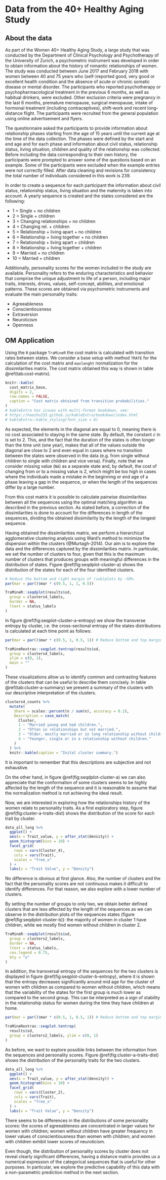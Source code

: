 # Data from the 40+ Healthy Aging Study {#data}

## About the data

As part of the Women 40+ Healthy Aging Study, a large study that was conducted by the Department of Clinical Psychology and Psychotherapy of the University of Zurich, a psychometric instrument was developed in order to obtain information about the history of romantic relationships of women. The study was conducted between June 2017 and February 2018 with women between 40 and 75 years who (self-)reported good, very good or excellent health condition and the absence of acute or chronic somatic disease or mental disorder. The participants who reported psychotherapy or psychopharmacological treatment in the previous 6 months, as well as habitual drinkers, were excluded. Other exclusion criteria were pregnancy in the last 6 months, premature menopause, surgical menopause, intake of hormonal treatment (including contraceptives), shift-work and recent long-distance flight. The participants were recruited from the general population using online advertisement and flyers.

The questionnaire asked the participants to provide information about relationship phases starting from the age of 15 years until the current age at the time of the data collection. The phases were defined by the start and end age and for each phase and information about civil status, relationship status, living situation, children and quality of the relationship was collected. Before including the data corresponding to their own history, the participants were prompted to answer some of the questions based on an example. Some of the participants were excluded when the example entries were not correctly filled. After data cleaning and revisions for consistency the total number of individuals considered in this work is 239.

In order to create a sequence for each participant the information about civil status, relationship status, living situation and the maternity is taken into account. A yearly sequence is created and the states considered are the following:

- 1 = Single + no children
- 2 = Single + children
- 3 = Changing relationships + no children
- 4 = Changing rel. + children
- 5 = Relationship + living apart + no children
- 6 = Relationship + living together + no children 
- 7 = Relationship + living apart + children
- 8 = Relationship + living together + children
- 9 = Married + no children
- 10 = Married + children

Additionally, personality scores for the women included in the study are available. 
<!-- Maybe this is worth to label as a sub-section; and if feasible expand on each with some reference. -->
Personality refers to the enduring characteristics and behavior that comprise the unique adjustment to life of a person, including major traits, interests, drives, values, self-concept, abilities, and emotional patterns. These scores are obtained via psychometric instruments and evaluate the main personality traits:

- Agreeableness
- Conscientiousness 
- Extraversion
- Neuroticism
- Openness


## OM Application {#om-application}

Using the `R` package `TraMineR` the cost matrix is calculated with transition rates between states. We consider a base setup with method `TRATE` for the calculation of the cost matrix and `maxlenght` normalization for the dissimilarities matrix. The cost matrix obtained this way is shown in table \@ref(tab:cost-matrix).

```r
knitr::kable(
  cost_matrix_base,
  digits = 2,
  row.names = FALSE,
  caption = "Cost matrix obtained from transition probabilities."
)
# kableExtra has issues with multi-format bookdown, see:
# https://haozhu233.github.io/kableExtra/bookdown/index.html
# kableExtra::kable_styling(font_size = 8)
```

As expected, the elements in the diagonal are equal to 0, meaning there is no cost associated to staying in the same state. By default, the constant $c$ in \ref{eq:transition} is set to 2. This, and the fact that the duration of the states is often longer than the time unit (one year), makes that all of the values outside the diagonal are close to 2 and even equal in cases where no transition between the states were observed in the data (e.g. from single without children to single with children and vice versa). Finally, note that we consider missing value (`NA`) as a separate state and, by default, the cost of changing from or to a missing value is 2, which might be too high in cases where the individuals made a mistake in the beginning or end age of a phase leaving a gap in the sequence, or when the length of the sequences differ by a large number.

From this cost matrix it is possible to calculate pairwise dissimilarities between all the sequences using the optimal matching algorithm as described in the previous section. As stated before, a correction of the dissimilarities is done to account for the differences in length of the sequences, dividing the obtained dissimilarity by the length of the longest sequence. 

Having obtained the dissimilarities matrix, we perform a hierarchical agglomerative clustering analysis using Ward's method to minimize the dispersion within the clusters (@Murtagh-2014). Our aim is to explore the data and the differences captured by the dissimilarities matrix. In particular, we set the number of clusters to four, given that this is the maximum number of clusters that produces groups with meaningful differences in the distribution of states. Figure \@ref(fig:seqdplot-cluster-a) shows the distribution of the states for each of the four identified clusters.

```r
# Reduce the bottom and right margin of (sub)plots by ~50%.
par(mar = par()$mar * c(0.5, 1, 1, 0.5))

TraMineR::seqdplot(results$sd,
  group = clusters4_labels,
  border = NA,
  ltext = status_labels
)
```

\par <!-- Latex was not getting the paragraph break automatically -->
In figure \@ref(fig:seqplot-cluster-a-entropy) we show the transverse entropy by cluster, i.e. the cross-sectional entropy of the states distributions is calculated at each time point as follows:

\begin{equation}
\label{eq:entropy}
h(f_1, \dots, f_n) = - \sum_{i = 1}^n f_i \log(f_i).
\end{equation}

```r
par(mar = par()$mar * c(0.5, 1, 0.5, 1)) # Reduce bottom and top margin by 50%.

TraMineRextras::seqplot.tentrop(results$sd,
  group = clusters4_labels,
  ylim = c(0, 1),
  main = ""
)
```

These visualizations allow us to identify common and contrasting features of the clusters that can be useful to describe them concisely. In table \@ref(tab:cluster-a-summary) we present a summary of the clusters with our descriptive interpretation of the clusters. 

```r
clusters4_counts %>%
  mutate(
    Share = scales::percent(n / sum(n), accuracy = 0.1),
    Description = case_match(
      Cluster,
      1 ~ "Married young and had children.",
      2 ~ "Often in relationships but not married.",
      3 ~ "Older, mostly married or in long relationship without children.",
      4 ~ "Younger, single or in a relationship without children."
    )
  ) %>%
  knitr::kable(caption = "Inital cluster summary.")
```

It is important to remember that this descriptions are subjective and not exhaustive.

On the other hand, in figure \@ref(fig:seqdplot-cluster-a) we can also appreciate that the conformation of some clusters seems to be highly affected by the length of the sequence and it is reasonable to assume that the normalization method is not achieving the ideal result.

Now, we are interested in exploring how the relationships history of the women relate to personality traits. As a first exploratory step, figure \@ref(fig:cluster-a-traits-dist) shows the distribution of the score for each trait by cluster.

```r
data_all_long %>%
  ggplot() +
  aes(x = Trait_value, y = after_stat(density)) +
  geom_histogram(bins = 10) +
  facet_grid(
    rows = vars(Cluster_4),
    cols = vars(Trait),
    scales = "free_x"
  ) +
  labs(x = "Trait Value", y = "Density")
```

No difference is obvious at first glance. Also, the number of clusters and the fact that the personality scores are not continuous makes it difficult to identify differences. For that reason, we also explore with a lower number of clusters. 

By setting the number of groups to only two, we obtain better defined clusters that are less affected by the length of the sequences as we can observe in the distribution plots of the sequences states (figure \@ref(fig:seqdplot-cluster-b)): the majority of women in cluster 1 have children, while we mostly find women without children in cluster 2.

```r
TraMineR::seqdplot(results$sd,
  group = clusters2_labels,
  border = NA,
  ltext = status_labels,
  cex.legend = 0.75,
  bty = "o"
)
```

In addition, the transversal entropy of the sequences for the two clusters is displayed in figure \@ref(fig:seqplot-cluster-b-entropy), where it is shown that the entropy decreases significantly around mid age for the cluster of women with children as compared to women without children, which means that the variability of the states for the first group is much lower as compared to the second group. This can be interpreted as a sign of stability in the relationship status for women during the time they have children at home.

```r
par(mar = par()$mar * c(0.5, 1, 0.5, 1)) # Reduce bottom and top margin by 50%.

TraMineRextras::seqplot.tentrop(
  results$sd,
  group = clusters2_labels, ylim = c(0, 1)
)
```

\par

As before, we  want to explore possible links between the information from the sequences and personality scores. Figure \@ref(fig:cluster-a-traits-dist) shows the distribution of the personality traits for the two clusters.


```r
data_all_long %>%
  ggplot() +
  aes(x = Trait_value, y = after_stat(density)) +
  geom_histogram(bins = 10) +
  facet_grid(
    rows = vars(Cluster_2),
    cols = vars(Trait),
    scales = "free_x"
  ) +
  labs(x = "Trait Value", y = "Density")
```

\par

There seems to be differences in the distributions of some personality scores: the scores of agreeableness are concentrated in larger values for women with children; women without children have greater frequency in lower values of conscientiousness than women with children; and women with children exhibit lower scores of neuroticism. 

Even though, the distribution of personality scores by cluster does not reveal clearly significant differences, having a distance matrix provides us a numerical expression of the categorical sequences that is useful for other purposes. In particular, we explore the predictive capability of this data with a non-parametric prediction method in the next section.
